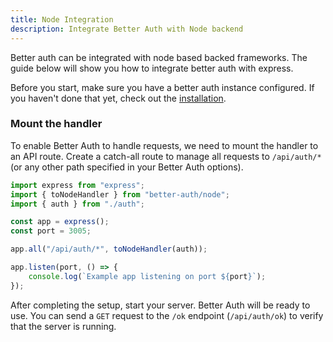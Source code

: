 ```yaml
---
title: Node Integration
description: Integrate Better Auth with Node backend
---
```


Better auth can be integrated with node based backed frameworks. The guide below will show you how to integrate better auth with express.

Before you start, make sure you have a better auth instance configured. If you haven't done that yet, check out the [installation](/docs/installation).

### Mount the handler

To enable Better Auth to handle requests, we need to mount the handler to an API route. Create a catch-all route to manage all requests to `/api/auth/*` (or any other path specified in your Better Auth options).

```ts title="server.ts"
import express from "express";
import { toNodeHandler } from "better-auth/node";
import { auth } from "./auth";

const app = express();
const port = 3005;

app.all("/api/auth/*", toNodeHandler(auth));

app.listen(port, () => {
	console.log(`Example app listening on port ${port}`);
});
```

After completing the setup, start your server. Better Auth will be ready to use. You can send a `GET` request to the `/ok` endpoint (`/api/auth/ok`) to verify that the server is running.